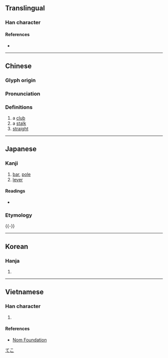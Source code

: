{{character info}}
==Translingual==

===Han character===
{{Han char|rn=75|rad=木|as=07|sn=11|four=42941|canj=DNKG|ids=⿰木廷}}

====References====
* {{Han ref|kx=0528.050|dkj=14827|dj=0916.200|hdz=21200.020|uh=6883|ud=26755|bh=B1F2|bd=45554}}

----

==Chinese==
{{zh-forms}}

===Glyph origin===
{{Han etym}}

===Pronunciation===
{{zh-pron
|m=tǐng
|c=ting5
|mc=y
|oc=y
|ma=
|cat=n,a
}}

===Definitions===
{{zh-hanzi}}

# a [[club]]
# a [[stalk]]
# [[straight]]

----

==Japanese==

===Kanji===
{{ja-kanji|grade=|rs=木07}}

# [[bar]], [[pole]]
# [[lever]]

====Readings====
* {{ja-readings
|goon=ちょう
|kanon=てい
|kun=てこ-, つえ-}}

===Etymology===
{{ja-kanjitab|yomi=k|てこ|alt=梃子}}
{{ja-see|てこ}}

[[Category:ja:Simple machines|てこ]]
{{-}}

----

==Korean==

===Hanja===
{{ko-hanja|hangeul=정}}

# {{rfdef|ko|sort=木07}}

----

==Vietnamese==

===Han character===
{{vi-readings|rs=木07|reading=đỉnh}}

# {{rfdef|vi|sort=木07}}

====References====
* [http://nomfoundation.org/common/nom_details.php?codepoint=6883 Nom Foundation]